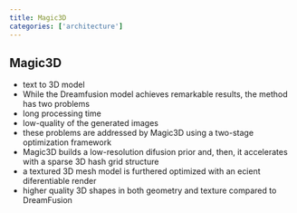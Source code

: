 ```yaml
---
title: Magic3D
categories: ['architecture']
---
```


## Magic3D
- text to 3D model
- While the Dreamfusion model achieves remarkable results, the method has two problems
- long processing time
- low-quality of the generated images
- these problems are addressed by Magic3D using a two-stage optimization framework
- Magic3D builds a low-resolution difusion prior and, then, it accelerates with a sparse 3D hash grid structure
- a textured 3D mesh model is furthered optimized with an ecient diferentiable render
- higher quality 3D shapes in both geometry and texture compared to DreamFusion



